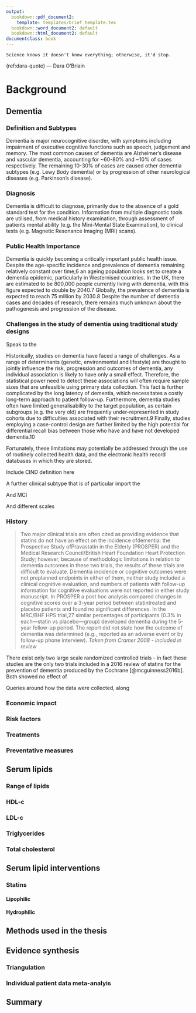 ```yaml
---
output:
  bookdown::pdf_document2:
    template: templates/brief_template.tex
  bookdown::word_document2: default
  bookdown::html_document2: default
documentclass: book
---
```


```block
Science knows it doesn't know everything; otherwise, it'd stop.
```
(ref:dara-quote) --- Dara O'Briain

# Background {#background-heading}
\minitoc <!-- this will include a mini table of contents-->

## Dementia

### Definition and Subtypes
Dementia is major neurocognitive disorder, with symptoms including impairment of executive cognitive functions such as speech, judgement and memory. The most common causes of dementia are Alzheimer’s disease and vascular dementia, accounting for ~60-80% and ~10% of cases respectively. The remaining 10-30% of cases are caused other dementia subtypes (e.g. Lewy Body dementia) or by progression of other neurological diseases (e.g. Parkinson’s disease).

###	Diagnosis
Dementia is difficult to diagnose, primarily due to the absence of a gold standard test for the condition. Information from multiple diagnostic tools are utilised, from medical history examination, through assessment of patients mental ability (e.g. the Mini-Mental State Examination), to clinical tests (e.g. Magnetic Resonance Imaging (MRI) scans). 

###	Public Health Importance
Dementia is quickly becoming a critically important public health issue. Despite the age-specific incidence and prevalence of dementia remaining relatively constant over time,6 an ageing population looks set to create a dementia epidemic, particularly in Westernised countries. In the UK, there are estimated to be 800,000 people currently living with dementia, with this figure expected to double by 2040.7 Globally, the prevalence of dementia is expected to reach 75 million by 2030.8 Despite the number of dementia cases and decades of research, there remains much unknown about the pathogenesis and progression of the disease. 

###	Challenges in the study of dementia using traditional study designs

Speak to the 

Historically, studies on dementia have faced a range of challenges. As a range of determinants (genetic, environmental and lifestyle) are thought to jointly influence the risk, progression and outcomes of dementia, any individual association is likely to have only a small effect. Therefore, the statistical power need to detect these associations will often require sample sizes that are unfeasible using primary data collection. 
This fact is further complicated by the long latency of dementia, which necessitates a costly long-term approach to patient follow-up. Furthermore, dementia studies often have limited generalisability to the target population, as certain subgroups (e.g. the very old) are frequently under-represented in study cohorts due to difficulties associated with their recruitment.9 Finally, studies employing a case-control design are further limited by the high potential for differential recall bias between those who have and have not developed dementia.10 

Fortunately, these limitations may potentially be addressed through the use of routinely collected health data, and the electronic health record databases in which they are stored. 


Include CIND definition here

A further clinical subtype that is of particular import the  

And MCI

And different scales



### History
> Two major clinical trials are often cited as providing evidence that statins do not have an effect on the incidence ofdementia: the Prospective Study ofPravastatin in the Elderly (PROSPER) and the Medical Research
Council/British Heart Foundation Heart Protection Study; however, because of methodologic limitations in relation to dementia outcomes in these two trials, the results of these trials are difficult to evaluate. Dementia incidence or cognitive outcomes were not preplanned endpoints in either of them, neither study included a clinical cognitive evaluation, and numbers of patients with follow-up information for cognitive evaluations were not reported in either study manuscript. In PROSPER a post hoc analysis compared changes in cognitive scores over a 3-year period between statintreated and placebo patients and found no significant differences. In the MRC/BHF HPS trial,27
similar percentages of participants (0.3% in each—statin vs placebo—group) developed dementia during the 5-year follow-up period. The report did not state how the outcome of dementia was determined (e.g., reported as an adverse event or by follow-up phone interview).
*Taken from Cramer 2008 - included in review*


There exist only two large scale randomized controlled trials - in fact these studies are the only two trials included in a 2016 review of statins for the prevention of dementia produced by the Cochrane [@mcguinness2016b]. Both showed no effect of 

Queries around how the data were collected, along 

### Economic impact 

### Risk factors

### Treatments

### Preventative measures

## Serum lipids

### Range of lipids

### HDL-c

### LDL-c

### Triglycerides

### Total cholesterol

## Serum lipid interventions

### Statins

#### Lipophilic

#### Hydrophilic

## Methods used in the thesis

## Evidence synthesis

### Triangulation

### Individual patient data meta-analyis

## Summary

